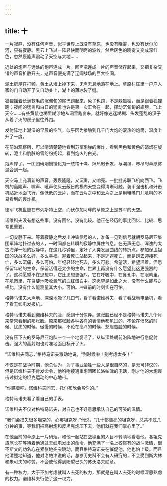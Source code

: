 ```yaml
---
---
---
```

title: 十
---



一片寂静，没有任何声音，似乎世界上既没有草原，也没有晓雾，也没有伏尔加河，只有寂静。黑云上飞过一阵轻快而明亮的波纹，然后灰色的晓雾又变成深红色，忽然轰隆声震动了天空与大地……

近处的炮声与远处的炮声连成一片。回声把连成一片的声音储存起来，又把复杂交错的声音扩散开去，这声音便充满了辽阔战场的巨大空间。

泥土房屋在打颤，黄土从墙上掉下来，无声无息地落在地上。草原村庄里一户户人家的门自动开了又自动关上，湖上的薄冰裂了缝。

狐狸摇着长满软毛的沉甸甸的尾巴跑起来，兔子也跑，不是躲狐狸，而是跟着狐狸跑；夜间的猛禽和白日的猛禽也许是第一次汇合在一起，挥动沉甸甸的翅膀，飞上天空……有些黄鼠也糊里糊涂地从洞里跑出来，就好像迷迷糊糊、头发蓬乱的汉子从着了火的房子里往外跑。

发射阵地上潮湿的早晨的空气，似乎因为接触到几千门大炮的滚热的炮筒，温度上升了一度。

在前沿观察所，可以清清楚楚地看到苏军炮弹的爆炸，看到黑色和黄色的硝烟在旋转，泥土和肮脏的雪纷纷扬起，看到炮火的白光。

炮声停了。一团团硝烟慢慢化为一缕缕干燥、炽热的长发，与潮湿、寒冷的草原雾混合到一起。

天空马上充满新的声音，轰轰隆隆，又沉重，又响亮。一批批苏联飞机向西飞。飞机的轰隆声、啸声、吼声使灰云蔽日的模糊天空变得清晰可触。装甲强击机和歼击机贴近地面飞行，像低低的云片，而在云片之中和云片之上是用粗嗓门儿吼叫的不易看到的轰炸机。

德军飞机盘旋在布列斯特上空，而伏尔加河畔的草原之上是苏军的天空。

诺维科夫没有想这些事，没有回忆，没有比较。他正在经历的事比回忆、比较、思考更重要。

一切安静下来。等着寂静之后发出冲锋信号的人，准备一见到信号就朝罗马尼亚集团军阵地扑过去的人，一时间都在转瞬的寂静中屏住气息。在无声无息、浑浊的太古海洋一般的寂静中，在这几秒钟里，定好了人类发展曲线的转折点。参加保卫祖国的决战多么好，多么幸福。迎着死亡站起来，不是逃避死亡，而是跑去迎接死亡，多么沉痛，多么可怕。年纪轻轻地死去，多么可悲。希望活，希望活着。但愿保留年轻的生命，保留活得还太少的生命，世界上再没有什么愿望比这更强烈的了。这种愿望不在思想中，它比思想更强烈，它在呼吸中，在鼻孔中，在眼睛里，在肌肉里，在贪婪地吸收氧气的血红蛋白中。这愿望是如此之大，没有什么能与之相比，没有什么能测量其大小。可怕。冲锋前的时刻实在可怕。

格特马诺夫大声地、深深地吸了几口气，看了看诺维科夫，看了看战地电话机，看了看无线电发报机。

格特马诺夫看到诺维科夫的脸，感到十分惊异。这张脸已经不是格特马诺夫几个月来常常看到的那张脸。原来那张脸各种各样的表情他都见过的，不论在愤怒的时候、忧虑的时候、傲慢的时候，不论在高兴的时候、愁眉苦脸的时候。

没有压下去的罗马尼亚炮队一个一个地复活了，从纵深处朝前沿阵地进行急促射击。强大的高射炮也对准地面目标开了火。

“诺维科夫同志，”格特马诺夫激动地说，“到时候啦！别考虑太多！”

不仅是在战争时期，他总认为，为了事业牺牲一些人是很自然的，是无可非议的。但是诺维科夫不肯发命令，他吩咐接通重炮团团长洛帕津的电话，刚才他的大炮轰击过拟定的坦克运动的中心地带。

“你瞧着吧，诺维科夫同志，托尔布欣会骂你的。”

格特马诺夫看了看自己的手表。

诺维科夫不仅对格特马诺夫，对自己也不好意思承认自己的可笑的温情。

“我们会损失很多坦克的，心疼坦克呀，”他说，“几十部漂亮的坦克呀，总共不过几分钟的事，等我们把高射炮和反坦克炮压下去，他们就在我们掌心里了。”

在他面前的草原上一片硝烟。和他一起站在战壕里的人目不转睛地看着他。各坦克旅旅长在等待着他通过无线电发出的命令。他充满了一名上校惯有的战斗激情，很不斯文的功名心在紧张地突突跳动，而且格特马诺夫在催促他，他也怕上级。而且他清楚地知道，他对洛帕津说的话，总参历史科不会有人研究的，不会受到斯大林和朱可夫的称赞，不会使他得到盼望已久的苏沃洛夫勋章。

有一种权力，大于不加考虑就叫人去死的权力，那就是在叫人去死的时候深思熟虑的权力。诺维科夫行使了这一权力。